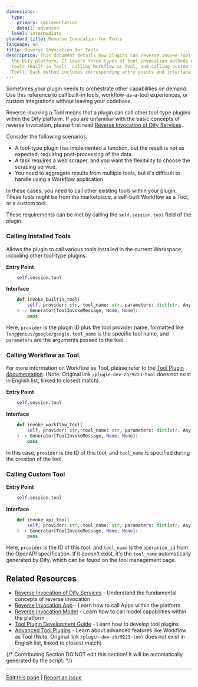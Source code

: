 ```yaml
---
dimensions:
  type:
    primary: implementation
    detail: advanced
  level: intermediate
standard_title: Reverse Invocation for Tools
language: en
title: Reverse Invocation for Tools
description: This document details how plugins can reverse invoke Tool services within
  the Dify platform. It covers three types of tool invocation methods calling installed
  tools (Built-in Tool), calling Workflow as Tool, and calling custom tools (Custom
  Tool). Each method includes corresponding entry points and interface parameter descriptions.
---
```


Sometimes your plugin needs to orchestrate other capabilities on demand. Use this reference to call built-in tools, workflow-as-a-tool experiences, or custom integrations without leaving your codebase.

Reverse invoking a Tool means that a plugin can call other tool-type plugins within the Dify platform. If you are unfamiliar with the basic concepts of reverse invocation, please first read [Reverse Invocation of Dify Services](/plugin-dev-en/9241-reverse-invocation.mdx).

Consider the following scenarios:

*   A tool-type plugin has implemented a function, but the result is not as expected, requiring post-processing of the data.
*   A task requires a web scraper, and you want the flexibility to choose the scraping service.
*   You need to aggregate results from multiple tools, but it's difficult to handle using a Workflow application.

In these cases, you need to call other existing tools within your plugin. These tools might be from the marketplace, a self-built Workflow as a Tool, or a custom tool.

These requirements can be met by calling the `self.session.tool` field of the plugin.

### Calling Installed Tools

Allows the plugin to call various tools installed in the current Workspace, including other tool-type plugins.

**Entry Point**

```python
    self.session.tool
```

**Interface**

```python
    def invoke_builtin_tool(
        self, provider: str, tool_name: str, parameters: dict[str, Any]
    ) -> Generator[ToolInvokeMessage, None, None]:
        pass
```

Here, `provider` is the plugin ID plus the tool provider name, formatted like `langgenius/google/google`. `tool_name` is the specific tool name, and `parameters` are the arguments passed to the tool.

### Calling Workflow as Tool

For more information on Workflow as Tool, please refer to the [Tool Plugin documentation](/plugin-dev-en/0222-tool-plugin.mdx). (Note: Original link `/plugin-dev-zh/9223-tool` does not exist in English list, linked to closest match).

**Entry Point**

```python
    self.session.tool
```

**Interface**

```python
    def invoke_workflow_tool(
        self, provider: str, tool_name: str, parameters: dict[str, Any]
    ) -> Generator[ToolInvokeMessage, None, None]:
        pass
```

In this case, `provider` is the ID of this tool, and `tool_name` is specified during the creation of the tool.

### Calling Custom Tool

**Entry Point**

```python
    self.session.tool
```

**Interface**

```python
    def invoke_api_tool(
        self, provider: str, tool_name: str, parameters: dict[str, Any]
    ) -> Generator[ToolInvokeMessage, None, None]:
        pass
```

Here, `provider` is the ID of this tool, and `tool_name` is the `operation_id` from the OpenAPI specification. If it doesn't exist, it's the `tool_name` automatically generated by Dify, which can be found on the tool management page.

## Related Resources

- [Reverse Invocation of Dify Services](/plugin-dev-en/9241-reverse-invocation.mdx) - Understand the fundamental concepts of reverse invocation
- [Reverse Invocation App](/plugin-dev-en/9242-reverse-invocation-app.mdx) - Learn how to call Apps within the platform
- [Reverse Invocation Model](/plugin-dev-en/9242-reverse-invocation-model.mdx) - Learn how to call model capabilities within the platform
- [Tool Plugin Development Guide](/plugin-dev-en/0211-getting-started-dify-tool.mdx) - Learn how to develop tool plugins
- [Advanced Tool Plugins](/plugin-dev-en/0222-tool-plugin.mdx) - Learn about advanced features like Workflow as Tool (Note: Original link `/plugin-dev-zh/9223-tool` does not exist in English list, linked to closest match)

{/*
Contributing Section
DO NOT edit this section!
It will be automatically generated by the script.
*/}

---

[Edit this page](https://github.com/langgenius/dify-docs/edit/main/plugin-dev-en/9242-reverse-invocation-tool.mdx) | [Report an issue](https://github.com/langgenius/dify-docs/issues/new?template=docs.yml)
